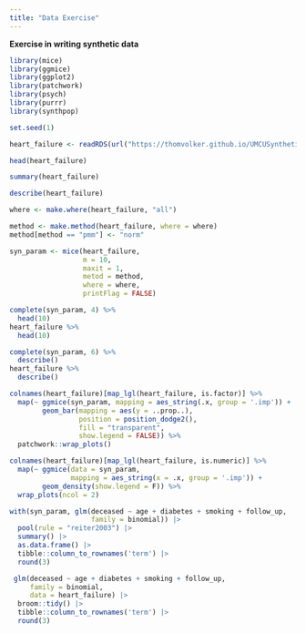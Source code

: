 ```yaml
---
title: "Data Exercise"
---
```


**Exercise in writing synthetic data**
```r
library(mice)
library(ggmice)
library(ggplot2)
library(patchwork)
library(psych)
library(purrr)
library(synthpop)
```

```r
set.seed(1)
```

```r
heart_failure <- readRDS(url("https://thomvolker.github.io/UMCUSynthetic/data/heart_failure.RDS"))
```

```r
head(heart_failure)
```
```r
summary(heart_failure)
```
```r
describe(heart_failure)
```
```r
where <- make.where(heart_failure, "all")
```

```r
method <- make.method(heart_failure, where = where)
method[method == "pmm"] <- "norm"
```

```r
syn_param <- mice(heart_failure,
                  m = 10,
                  maxit = 1,
                  metod = method,
                  where = where,
                  printFlag = FALSE)
```

```r
complete(syn_param, 4) %>% 
  head(10)
heart_failure %>% 
  head(10)
```
```r
complete(syn_param, 6) %>% 
  describe()
heart_failure %>% 
  describe()
```

```r
colnames(heart_failure)[map_lgl(heart_failure, is.factor)] %>%
  map(~ ggmice(syn_param, mapping = aes_string(.x, group = '.imp')) +
        geom_bar(mapping = aes(y = ..prop..),
                 position = position_dodge2(),
                 fill = "transparent",
                 show.legend = FALSE)) %>% 
  patchwork::wrap_plots()
```

```r
colnames(heart_failure)[map_lgl(heart_failure, is.numeric)] %>%
  map(~ ggmice(data = syn_param, 
               mapping = aes_string(x = .x, group = '.imp')) +
        geom_density(show.legend = F)) %>%
  wrap_plots(ncol = 2)
```

```r
with(syn_param, glm(deceased ~ age + diabetes + smoking + follow_up, 
                    family = binomial)) |>
  pool(rule = "reiter2003") |>
  summary() |>
  as.data.frame() |>
  tibble::column_to_rownames('term') |>
  round(3)
```

```r
 glm(deceased ~ age + diabetes + smoking + follow_up, 
     family = binomial,
     data = heart_failure) |>
  broom::tidy() |>
  tibble::column_to_rownames('term') |>
  round(3)
```

